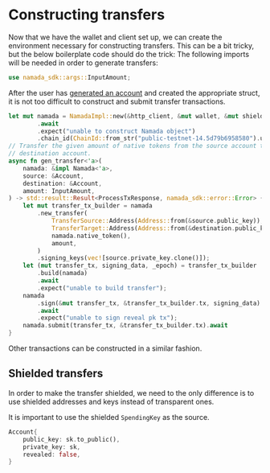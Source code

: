 # Constructing transfers

Now that we have the wallet and client set up, we can create the environment necessary for constructing transfers.
This can be a bit tricky, but the below boilerplate code should do the trick:
The following imports will be needed in order to generate transfers:

```rust
use namada_sdk::args::InputAmount;
```

After the user has [generated an account](./generating-accounts.mdx) and created the appropriate struct, it is not too difficult to construct and submit transfer transactions.

```rust
let mut namada = NamadaImpl::new(&http_client, &mut wallet, &mut shielded_ctx, &NullIo)
        .await
        .expect("unable to construct Namada object")
        .chain_id(ChainId::from_str("public-testnet-14.5d79b6958580").unwrap());
// Transfer the given amount of native tokens from the source account to the
// destination account.
async fn gen_transfer<'a>(
    namada: &impl Namada<'a>,
    source: &Account,
    destination: &Account,
    amount: InputAmount,
) -> std::result::Result<ProcessTxResponse, namada_sdk::error::Error> {
    let mut transfer_tx_builder = namada
        .new_transfer(
            TransferSource::Address(Address::from(&source.public_key)),
            TransferTarget::Address(Address::from(&destination.public_key)),
            namada.native_token(),
            amount,
        )
        .signing_keys(vec![source.private_key.clone()]);
    let (mut transfer_tx, signing_data, _epoch) = transfer_tx_builder
        .build(namada)
        .await
        .expect("unable to build transfer");
    namada
        .sign(&mut transfer_tx, &transfer_tx_builder.tx, signing_data)
        .await
        .expect("unable to sign reveal pk tx");
    namada.submit(transfer_tx, &transfer_tx_builder.tx).await
}
```

Other transactions can be constructed in a similar fashion.

## Shielded transfers

In order to make the transfer shielded, we need to the only difference is to use shielded addresses and keys instead of transparent ones.

It is important to use the shielded `SpendingKey` as the source.

```rust
Account{
    public_key: sk.to_public(),
    private_key: sk,
    revealed: false,
}
